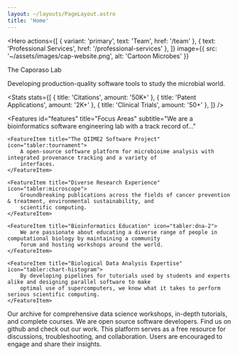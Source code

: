 ```yaml
---
layout: ~/layouts/PageLayout.astro
title: 'Home'
---
```



<Hero
    actions={[
        { variant: 'primary', text: 'Team', href: '/team' },
        { text: 'Professional Services', href: '/professional-services' },
    ]}
    image={{ src: '~/assets/images/cap-website.png', alt: 'Cartoon Microbes' }}
>
<Fragment slot="title">The Caporaso Lab</Fragment>

<Fragment slot="subtitle">
    <span class="font-semibold"> Developing production-quality software tools to study the microbial world. </span>
</Fragment>
</Hero>

<Stats
    stats={[
        { title: 'Citations', amount: '50K+' },
        { title: 'Patent Applications', amount: '2K+' },
        { title: 'Clinical Trials', amount: '50+' },
    ]}
/>

<Features
    id="features"
    title="Focus Areas"
    subtitle="We are a bioinformatics software engineering lab with a track record of..."
>
    <FeatureItem title="The QIIME2 Software Project" icon="tabler:tournament">
        A open-source software platform for microbioime analysis with integrated provenance tracking and a variety of
        interfaces.
    </FeatureItem>

    <FeatureItem title="Diverse Research Experience" icon="tabler:microscope">
        Groundbreaking publications across the fields of cancer prevention & treatment, environmental sustainability, and
        scientific computing.
    </FeatureItem>

    <FeatureItem title="Bioinformatics Education" icon="tabler:dna-2">
        We are passionate about educating a diverse range of people in computational biology by maintaining a community
        forum and hosting workshops around the world.
    </FeatureItem>

    <FeatureItem title="Biological Data Analysis Expertise" icon="tabler:chart-histogram">
        By developing pipelines for tutorials used by students and experts alike and designing parallel software to make
        optimal use of supercomputers, we know what it takes to perform serious scientific computing.
    </FeatureItem>
</Features>

<Features2 title="Connect With Us" subtitle="We're excited to engage with you!" columns={3}>
    <LogoFeatureItem title="YouTube" image={youtubeIcon.src} href="https://www.youtube.com/qiime2">
        Our archive for comprehensive data science workshops, in-depth tutorials, and complete courses.
    </LogoFeatureItem>
    <LogoFeatureItem title="GitHub" image={githubIcon.src} href="https://www.github.com/qiime2">
        We are open source software developers. Find us on github and check out our work.
    </LogoFeatureItem>
    <LogoFeatureItem title="QIIME2 Forum" image={q2Icon.src} href="https://forum.qiime2.org">
        This platform serves as a free resource for discussions, troubleshooting, and collaboration. Users are encouraged
        to engage and share their insights.
    </LogoFeatureItem>
</Features2>

